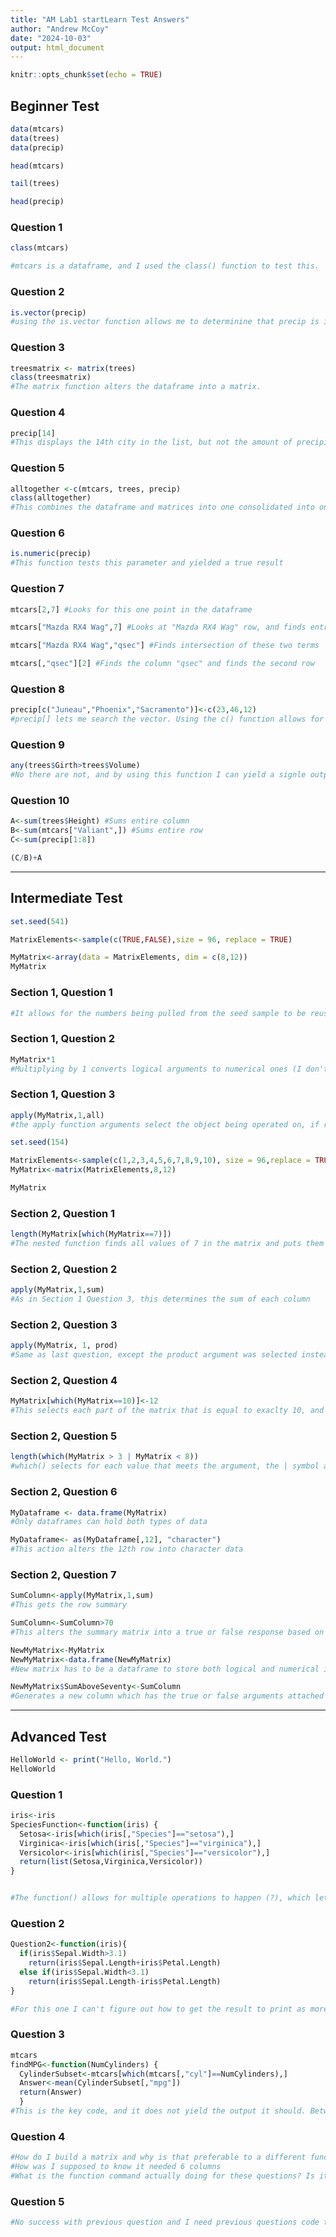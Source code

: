 ```yaml
---
title: "AM Lab1 startLearn Test Answers"
author: "Andrew McCoy"
date: "2024-10-03"
output: html_document
---
```


```r
knitr::opts_chunk$set(echo = TRUE)
```
## Beginner Test
```r

data(mtcars)
data(trees)
data(precip)

head(mtcars)

tail(trees)

head(precip)
```
### Question 1
```r
class(mtcars)

#mtcars is a dataframe, and I used the class() function to test this.
```
### Question 2
```r
is.vector(precip)
#using the is.vector function allows me to determinine that precip is in fact a vector.
```
### Question 3
```r
treesmatrix <- matrix(trees)
class(treesmatrix)
#The matrix function alters the dataframe into a matrix.
```
### Question 4
```r
precip[14]
#This displays the 14th city in the list, but not the amount of precipitation
```
### Question 5
```r
alltogether <-c(mtcars, trees, precip)
class(alltogether)
#This combines the dataframe and matrices into one consolidated into one list
```
### Question 6
```r
is.numeric(precip)
#This function tests this parameter and yielded a true result
```
### Question 7
```r
mtcars[2,7] #Looks for this one point in the dataframe

mtcars["Mazda RX4 Wag",7] #Looks at "Mazda RX4 Wag" row, and finds entry 7

mtcars["Mazda RX4 Wag","qsec"] #Finds intersection of these two terms

mtcars[,"qsec"][2] #Finds the column "qsec" and finds the second row
```
### Question 8
```r
precip[c("Juneau","Phoenix","Sacramento")]<-c(23,46,12)
#precip[] lets me search the vector. Using the c() function allows for me to call specifically the 3 cities and then replace them while maintaining the integrity of the vector. 
```
### Question 9
```r
any(trees$Girth>trees$Volume)
#No there are not, and by using this function I can yield a signle output return, you can also determine this by just including this "trees$Girth>trees$Volume" But the code returns a respons for every value
```
### Question 10
```r
A<-sum(trees$Height) #Sums entire column
B<-sum(mtcars["Valiant",]) #Sums entire row
C<-sum(precip[1:8])

(C/B)+A
```
________________
## Intermediate Test
```r
set.seed(541)

MatrixElements<-sample(c(TRUE,FALSE),size = 96, replace = TRUE)

MyMatrix<-array(data = MatrixElements, dim = c(8,12))
MyMatrix
```
### Section 1, Question 1
```r
#It allows for the numbers being pulled from the seed sample to be reused. In this case it allows for a larger matrix to be generated than existed before the generation of MatrixElements 
```
### Section 1, Question 2
```r
MyMatrix*1
#Multiplying by 1 converts logical arguments to numerical ones (I don't really know why if I'm honest)
```
### Section 1, Question 3
```r
apply(MyMatrix,1,all)
#the apply function arguments select the object being operated on, if rows or columns or both are being observed (1 being columns), and the all function looks to see if all values are the same in the matrix
```

```r
set.seed(154)

MatrixElements<-sample(c(1,2,3,4,5,6,7,8,9,10), size = 96,replace = TRUE)
MyMatrix<-matrix(MatrixElements,8,12)

MyMatrix
```
### Section 2, Question 1
```r
length(MyMatrix[which(MyMatrix==7)])
#The nested function finds all values of 7 in the matrix and puts them into a list (maybe not the R list, but a list), and the length function tells me how many values are in that list
```
### Section 2, Question 2
```r
apply(MyMatrix,1,sum)
#As in Section 1 Question 3, this determines the sum of each column
```
### Section 2, Question 3
```r
apply(MyMatrix, 1, prod)
#Same as last question, except the product argument was selected instead of sum
```
### Section 2, Question 4
```r
MyMatrix[which(MyMatrix==10)]<-12
#This selects each part of the matrix that is equal to exaclty 10, and replaces it with the value 12
```
### Section 2, Question 5
```r
length(which(MyMatrix > 3 | MyMatrix < 8))
#which() selects for each value that meets the argument, the | symbol acts as an "and" argument, and length summarizes how many values were reported
```
### Section 2, Question 6
```r
MyDataframe <- data.frame(MyMatrix)
#Only dataframes can hold both types of data

MyDataframe<- as(MyDataframe[,12], "character")
#This action alters the 12th row into character data
```
### Section 2, Question 7
```r
SumColumn<-apply(MyMatrix,1,sum)
#This gets the row summary

SumColumn<-SumColumn>70
#This alters the summary matrix into a true or false response based on if it is >70 or not

NewMyMatrix<-MyMatrix
NewMyMatrix<-data.frame(NewMyMatrix)
#New matrix has to be a dataframe to store both logical and numerical information

NewMyMatrix$SumAboveSeventy<-SumColumn
#Generates a new column which has the true or false arguments attached to the correct rows
```
________________
## Advanced Test
```r
HelloWorld <- print("Hello, World.")
HelloWorld
```
### Question 1
```r
iris<-iris
SpeciesFunction<-function(iris) {
  Setosa<-iris[which(iris[,"Species"]=="setosa"),]
  Virginica<-iris[which(iris[,"Species"]=="virginica"),]
  Versicolor<-iris[which(iris[,"Species"]=="versicolor"),]
  return(list(Setosa,Virginica,Versicolor))
}


#The function() allows for multiple operations to happen (?), which lets me combine these 3 which() arguments into one "Mother" function. The return causes it to become an object. I can't get it to return setosa for some reason
```
### Question 2
```r
Question2<-function(iris){
  if(iris$Sepal.Width>3.1)
    return(iris$Sepal.Length+iris$Petal.Length)
  else if(iris$Sepal.Width<3.1)
    return(iris$Sepal.Length-iris$Petal.Length)
}

#For this one I can't figure out how to get the result to print as more than just a function, as well as how to make it select by row in its current format.
```
### Question 3
```r
mtcars
findMPG<-function(NumCylinders) {
  CylinderSubset<-mtcars[which(mtcars[,"cyl"]==NumCylinders),]
  Answer<-mean(CylinderSubset[,"mpg"])
  return(Answer)
  }
#This is the key code, and it does not yield the output it should. Between this and the instructions I can not determine how to do this. I have started to google around but its going badly
```
### Question 4
```r
#How do I build a matrix and why is that preferable to a different function?
#How was I supposed to know it needed 6 columns
#What is the function command actually doing for these questions? Is it just needed to set up a multi-argument piece of code or is it also performing an operation?
```
### Question 5
```r
#No success with previous question and I need previous questions code to answer this one.
```